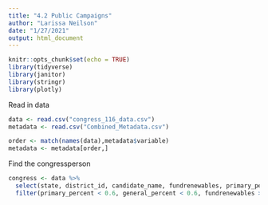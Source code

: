 ```yaml
---
title: "4.2 Public Campaigns"
author: "Larissa Neilson"
date: "1/27/2021"
output: html_document
---
```


```r
knitr::opts_chunk$set(echo = TRUE)
library(tidyverse)
library(janitor)
library(stringr)
library(plotly)
```

Read in data

```r
data <- read.csv("congress_116_data.csv")
metadata <- read.csv("Combined_Metadata.csv")

order <- match(names(data),metadata$variable)
metadata <- metadata[order,]
```

Find the congressperson

```r
congress <- data %>% 
  select(state, district_id, candidate_name, fundrenewables, primary_percent, general_percent, lcv_score) %>% 
  filter(primary_percent < 0.6, general_percent < 0.6, fundrenewables > 85, state %in% c("Florida", "Texas", "Arizona"), lcv_score > 50)
```



